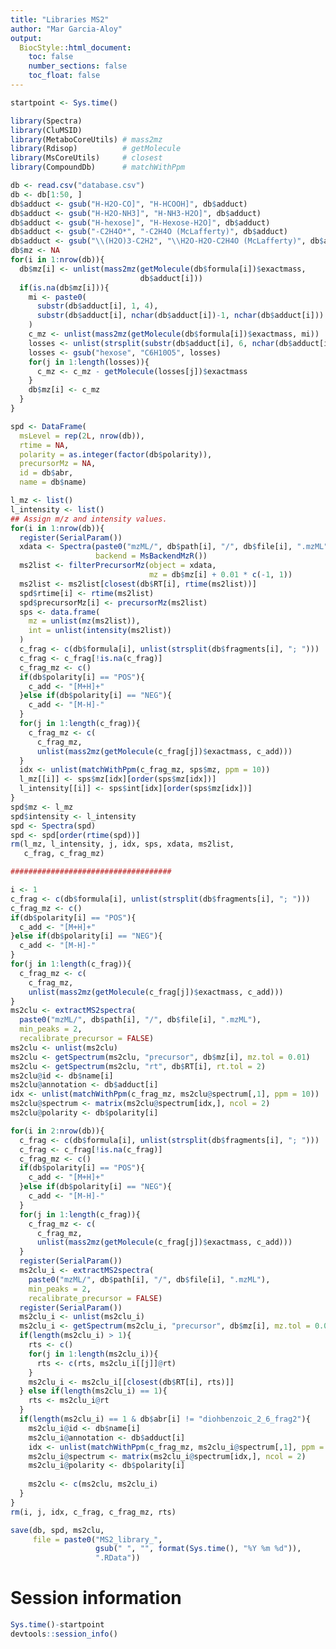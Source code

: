 ```yaml
---
title: "Libraries MS2"
author: "Mar Garcia-Aloy"
output: 
  BiocStyle::html_document:
    toc: false
    number_sections: false
    toc_float: false
---
```


```r
startpoint <- Sys.time()
```

```r
library(Spectra)
library(CluMSID)
library(MetaboCoreUtils) # mass2mz
library(Rdisop)          # getMolecule
library(MsCoreUtils)     # closest
library(CompoundDb)      # matchWithPpm 

db <- read.csv("database.csv")
db <- db[1:50, ]
db$adduct <- gsub("H-H2O-CO]", "H-HCOOH]", db$adduct)
db$adduct <- gsub("H-H2O-NH3]", "H-NH3-H2O]", db$adduct)
db$adduct <- gsub("H-hexose]", "H-Hexose-H2O]", db$adduct)
db$adduct <- gsub("-C2H4O*", "-C2H4O (McLafferty)", db$adduct)
db$adduct <- gsub("\\(H2O)3-C2H2", "\\H2O-H2O-C2H4O (McLafferty)", db$adduct)
db$mz <- NA
for(i in 1:nrow(db)){
  db$mz[i] <- unlist(mass2mz(getMolecule(db$formula[i])$exactmass, 
                             db$adduct[i]))
  if(is.na(db$mz[i])){
    mi <- paste0(
      substr(db$adduct[i], 1, 4),
      substr(db$adduct[i], nchar(db$adduct[i])-1, nchar(db$adduct[i]))
    )
    c_mz <- unlist(mass2mz(getMolecule(db$formula[i])$exactmass, mi))
    losses <- unlist(strsplit(substr(db$adduct[i], 6, nchar(db$adduct[i])-2), "-"))
    losses <- gsub("hexose", "C6H10O5", losses)
    for(j in 1:length(losses)){
      c_mz <- c_mz - getMolecule(losses[j])$exactmass
    }
    db$mz[i] <- c_mz
  }
}

spd <- DataFrame(
  msLevel = rep(2L, nrow(db)),
  rtime = NA,
  polarity = as.integer(factor(db$polarity)),
  precursorMz = NA,
  id = db$abr,
  name = db$name)

l_mz <- list()
l_intensity <- list()
## Assign m/z and intensity values.
for(i in 1:nrow(db)){
  register(SerialParam())
  xdata <- Spectra(paste0("mzML/", db$path[i], "/", db$file[i], ".mzML"), 
                   backend = MsBackendMzR())
  ms2list <- filterPrecursorMz(object = xdata, 
                               mz = db$mz[i] + 0.01 * c(-1, 1))
  ms2list <- ms2list[closest(db$RT[i], rtime(ms2list))]
  spd$rtime[i] <- rtime(ms2list)
  spd$precursorMz[i] <- precursorMz(ms2list)
  sps <- data.frame(
    mz = unlist(mz(ms2list)),
    int = unlist(intensity(ms2list))
  )
  c_frag <- c(db$formula[i], unlist(strsplit(db$fragments[i], "; ")))
  c_frag <- c_frag[!is.na(c_frag)]
  c_frag_mz <- c()
  if(db$polarity[i] == "POS"){
    c_add <- "[M+H]+"
  }else if(db$polarity[i] == "NEG"){
    c_add <- "[M-H]-"
  }
  for(j in 1:length(c_frag)){
    c_frag_mz <- c(
      c_frag_mz, 
      unlist(mass2mz(getMolecule(c_frag[j])$exactmass, c_add)))
  }
  idx <- unlist(matchWithPpm(c_frag_mz, sps$mz, ppm = 10))
  l_mz[[i]] <- sps$mz[idx][order(sps$mz[idx])]
  l_intensity[[i]] <- sps$int[idx][order(sps$mz[idx])]
}
spd$mz <- l_mz
spd$intensity <- l_intensity
spd <- Spectra(spd)
spd <- spd[order(rtime(spd))]
rm(l_mz, l_intensity, j, idx, sps, xdata, ms2list,
   c_frag, c_frag_mz)

####################################

i <- 1
c_frag <- c(db$formula[i], unlist(strsplit(db$fragments[i], "; ")))
c_frag_mz <- c()
if(db$polarity[i] == "POS"){
  c_add <- "[M+H]+"
}else if(db$polarity[i] == "NEG"){
  c_add <- "[M-H]-"
}
for(j in 1:length(c_frag)){
  c_frag_mz <- c(
    c_frag_mz, 
    unlist(mass2mz(getMolecule(c_frag[j])$exactmass, c_add)))
}
ms2clu <- extractMS2spectra(
  paste0("mzML/", db$path[i], "/", db$file[i], ".mzML"),
  min_peaks = 2,
  recalibrate_precursor = FALSE)
ms2clu <- unlist(ms2clu)
ms2clu <- getSpectrum(ms2clu, "precursor", db$mz[i], mz.tol = 0.01)
ms2clu <- getSpectrum(ms2clu, "rt", db$RT[i], rt.tol = 2)
ms2clu@id <- db$name[i]
ms2clu@annotation <- db$adduct[i]
idx <- unlist(matchWithPpm(c_frag_mz, ms2clu@spectrum[,1], ppm = 10))
ms2clu@spectrum <- matrix(ms2clu@spectrum[idx,], ncol = 2)
ms2clu@polarity <- db$polarity[i]

for(i in 2:nrow(db)){
  c_frag <- c(db$formula[i], unlist(strsplit(db$fragments[i], "; ")))
  c_frag <- c_frag[!is.na(c_frag)]
  c_frag_mz <- c()
  if(db$polarity[i] == "POS"){
    c_add <- "[M+H]+"
  }else if(db$polarity[i] == "NEG"){
    c_add <- "[M-H]-"
  }
  for(j in 1:length(c_frag)){
    c_frag_mz <- c(
      c_frag_mz, 
      unlist(mass2mz(getMolecule(c_frag[j])$exactmass, c_add)))
  }
  register(SerialParam())
  ms2clu_i <- extractMS2spectra(
    paste0("mzML/", db$path[i], "/", db$file[i], ".mzML"),
    min_peaks = 2,
    recalibrate_precursor = FALSE)
  register(SerialParam())
  ms2clu_i <- unlist(ms2clu_i)
  ms2clu_i <- getSpectrum(ms2clu_i, "precursor", db$mz[i], mz.tol = 0.01)
  if(length(ms2clu_i) > 1){
    rts <- c()
    for(j in 1:length(ms2clu_i)){
      rts <- c(rts, ms2clu_i[[j]]@rt)
    }
    ms2clu_i <- ms2clu_i[[closest(db$RT[i], rts)]]
  } else if(length(ms2clu_i) == 1){
    rts <- ms2clu_i@rt
  }
  if(length(ms2clu_i) == 1 & db$abr[i] != "diohbenzoic_2_6_frag2"){
    ms2clu_i@id <- db$name[i]
    ms2clu_i@annotation <- db$adduct[i]
    idx <- unlist(matchWithPpm(c_frag_mz, ms2clu_i@spectrum[,1], ppm = 10))
    ms2clu_i@spectrum <- matrix(ms2clu_i@spectrum[idx,], ncol = 2)
    ms2clu_i@polarity <- db$polarity[i]
    
    ms2clu <- c(ms2clu, ms2clu_i) 
  }
}
rm(i, j, idx, c_frag, c_frag_mz, rts)

save(db, spd, ms2clu, 
     file = paste0("MS2_library_", 
                   gsub(" ", "", format(Sys.time(), "%Y %m %d")), 
                   ".RData"))
```


# Session information

```r
Sys.time()-startpoint
devtools::session_info()
```
